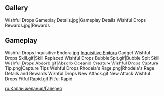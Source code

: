 {{Event Tabs}}
==Gallery==
<gallery>
Wishful Drops Gameplay Details.jpg|Gameplay Details
Wishful Drops Rewards.jpg|Rewards
</gallery>

==Gameplay==
<gallery>
Wishful Drops Inquisitive Endora.jpg|[[Inquisitive Endora]] Gadget
Wishful Drops Skill.gif|Skill Replaced
Wishful Drops Bubble Spit.gif|Bubble Spit Skill
Wishful Drops Absorb.gif|Absorb Oceanid Creature
Wishful Drops Capture Tip.png|Capture Tips
Wishful Drops Rhodeia's Rage.png|Rhodeia's Rage Details and Rewards
Wishful Drops New Attack.gif|New Attack
Wishful Drops Fitful Rapid.gif|Fitful Rapid
</gallery>

[[ru:Капли желания/Галерея]]
